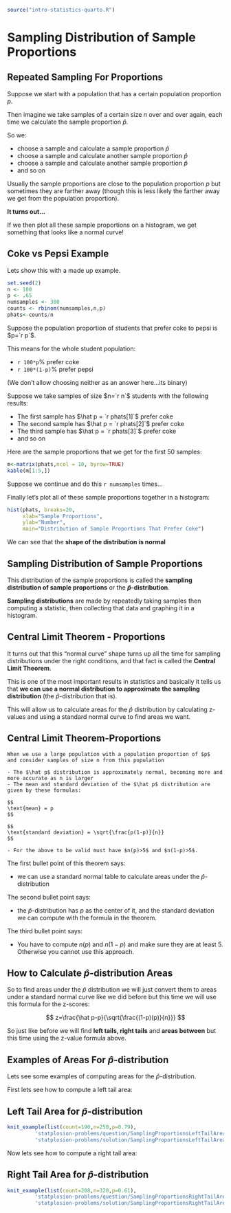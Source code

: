 ```r
source("intro-statistics-quarto.R")
```

# Sampling Distribution of Sample Proportions {#sample-proportions-distribution}

## Repeated Sampling For Proportions

Suppose we start with a population that has a certain population proportion $p$.

Then imagine we take samples of a certain size $n$ over and over again,
each time we calculate the sample proportion $\hat p$.

So we:

- choose a sample and calculate a sample proportion $\hat p$
- choose a sample and calculate another sample proportion $\hat p$
- choose a sample and calculate another sample proportion $\hat p$
- and so on

Usually the sample proportions are close to the population proportion $p$ but sometimes they are farther away (though this is less likely the farther away we get from the population proportion).

**It turns out...**

If we then plot all these sample proportions on a histogram, we get
something that looks like a normal curve!

## Coke vs Pepsi Example

Lets show this with a made up example.

```r
set.seed(2)
n <- 100 
p <- .65
numsamples <- 300 
counts <- rbinom(numsamples,n,p)
phats<-counts/n
```

Suppose the population proportion of students that prefer coke to pepsi is $p=`r p`$. 

This means for the whole student population:

- `r 100*p`\% prefer coke
- `r 100*(1-p)`\% prefer pepsi 

(We don't allow choosing neither as an answer here...its binary)

Suppose we take samples of size $n=`r n`$ students with the following results:

- The first sample has $\hat p = `r phats[1]`$ prefer coke
- The second sample has $\hat p = `r phats[2]`$ prefer coke
- The third sample  has $\hat p = `r phats[3]`$  prefer coke
- and so on

Here are the sample proportions that we get for the first 50 samples:

```r
m<-matrix(phats,ncol = 10, byrow=TRUE)
kable(m[1:5,])
```

Suppose we continue and do this `r numsamples` times...

Finally let's plot all of these sample proportions together in a histogram:

```r
hist(phats, breaks=20, 
     xlab="Sample Proportions", 
     ylab="Number", 
     main="Distribution of Sample Proportions That Prefer Coke")
```

We can see that the **shape of the distribution is normal**

## Sampling Distribution of Sample Proportions  

This distribution of the sample proportions is called the **sampling
distribution of sample proportions** or the **$\hat p$-distribution**.

**Sampling distributions** are made by repeatedly taking samples then
computing a statistic, then collecting that data and graphing it in a histogram.

## Central Limit Theorem - Proportions 

It turns out that this "normal curve" shape turns up all the time for
sampling distributions under the right conditions, and that fact is
called the **Central Limit Theorem**.

This is one of the most important results in statistics and basically it
tells us that **we can use a normal distribution to approximate the 
sampling distribution** (the $\hat p$-distribution that is).

This will allow us to calculate areas for the $\widehat{p}$ distribution
by calculating z-values and using a standard normal curve to find areas we want. 
    
:::{#thm-central-limit-theorem}
## Central Limit Theorem-Proportions
```asis
When we use a large population with a population proportion of $p$
and consider samples of size n from this population

- The $\hat p$ distribution is approximately normal, becoming more and more accurate as n is larger  
- The mean and standard deviation of the $\hat p$ distribution are
given by these formulas:

$$
\text{mean} = p
$$

$$
\text{standard deviation} = \sqrt{\frac{p(1-p)}{n}}
$$

- For the above to be valid must have $n(p)>5$ and $n(1-p)>5$.

```
:::
    
The first bullet point of this theorem says:

- we can use a standard normal table to calculate areas under the $\widehat{p}$-distribution

The second bullet point says:

- the $\widehat{p}$-distribution has $p$ as the center of it, and the standard deviation we can compute with the formula in the theorem.

The third bullet point says:

- You have to compute $n(p)$ and $n(1-p)$ and make sure they are at least $5$. Otherwise you cannot use this approach.

## How to Calculate $\hat p$-distribution Areas 

So to find areas under the $\widehat{p}$ distribution we will just
convert them to areas under a standard normal curve like we did before but this time we will use this formula for the z-scores:

$$
z=\frac{\hat p-p}{\sqrt{\frac{(1-p)(p)}{n}}}
$$

So just like before we will find **left tails, right tails** and **areas
between** but this time using the z-value formula above.

## Examples of Areas For $\hat p$-distribution

Lets see some examples of computing areas for the $\hat p$-distribution.

First lets see how to compute a left tail area:

:::{#exm-left-tail-area-for-p-hat-distribution}
## Left Tail Area for $\hat p$-distribution
```r
knit_example(list(count=190,n=250,p=0.79),
	     'statplosion-problems/question/SamplingProportionsLeftTailAreaQuestion.Rmd', 
	     'statplosion-problems/solution/SamplingProportionsLeftTailAreaSolution.Rmd') 
```
:::

Now lets see how to compute a right tail area:


:::{#exm-right-tail-area-for-p-hat-distribution}
## Right Tail Area for $\hat p$-distribution
```r
knit_example(list(count=208,n=320,p=0.61),
	     'statplosion-problems/question/SamplingProportionsRightTailAreaQuestion.Rmd', 
	     'statplosion-problems/solution/SamplingProportionsRightTailAreaSolution.Rmd') 
```
:::

